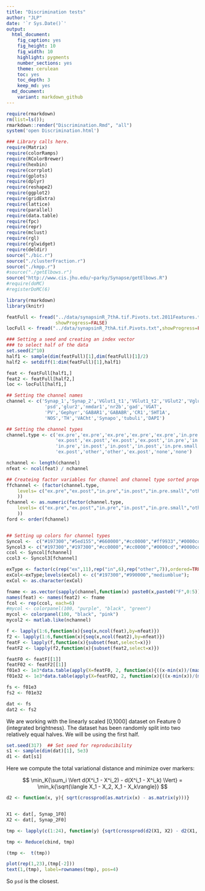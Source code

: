 ```yaml
---
title: "Discrimination tests"
author: "JLP"
date: '`r Sys.Date()`'
output:
  html_document:
    fig_caption: yes
    fig_height: 10
    fig_width: 10
    highlight: pygments
    number_sections: yes
    theme: cerulean
    toc: yes
    toc_depth: 3
    keep_md: yes
  md_document:
    variant: markdown_github
---
```

```r
require(rmarkdown)
rm(list=ls()); 
rmarkdown::render("Discrimination.Rmd", "all")
system('open Discrimination.html')
```

```r
### Library calls here.
require(Matrix)
require(colorRamps)
require(RColorBrewer)
require(hexbin)
require(corrplot)
require(gplots)
require(dplyr)
require(reshape2)
require(ggplot2)
require(gridExtra)
require(lattice)
require(parallel)
require(data.table)
require(fpc)
require(repr)
require(mclust)
require(rgl)
require(rglwidget)
require(deldir)
source("./bic.r")
source("./clusterFraction.r")
source("./kmpp.r")
#source("./getElbows.r")
source("http://www.cis.jhu.edu/~parky/Synapse/getElbows.R")
#require(doMC)
#registerDoMC(6)

library(rmarkdown)
library(knitr)
```

```r
featFull <- fread("../data/synapsinR_7thA.tif.Pivots.txt.2011Features.txt",
                  showProgress=FALSE)
locFull <- fread("../data/synapsinR_7thA.tif.Pivots.txt",showProgress=FALSE)

### Setting a seed and creating an index vector
### to select half of the data
set.seed(2^10)
half1 <- sample(dim(featFull)[1],dim(featFull)[1]/2)
half2 <- setdiff(1:dim(featFull)[1],half1)

feat <- featFull[half1,]
feat2 <- featFull[half2,]
loc <- locFull[half1,]

## Setting the channel names
channel <- c('Synap_1','Synap_2','VGlut1_t1','VGlut1_t2','VGlut2','Vglut3',
              'psd','glur2','nmdar1','nr2b','gad','VGAT',
              'PV','Gephyr','GABAR1','GABABR','CR1','5HT1A',
              'NOS','TH','VACht','Synapo','tubuli','DAPI')

## Setting the channel types
channel.type <- c('ex.pre','ex.pre','ex.pre','ex.pre','ex.pre','in.pre.small',
                  'ex.post','ex.post','ex.post','ex.post','in.pre','in.pre',
                  'in.pre','in.post','in.post','in.post','in.pre.small','other',
                  'ex.post','other','other','ex.post','none','none')

nchannel <- length(channel)
nfeat <- ncol(feat) / nchannel

## Createing factor variables for channel and channel type sorted properly
ffchannel <- (factor(channel.type,
    levels= c("ex.pre","ex.post","in.pre","in.post","in.pre.small","other","none")
    ))
fchannel <- as.numeric(factor(channel.type,
    levels= c("ex.pre","ex.post","in.pre","in.post","in.pre.small","other","none")
    ))
ford <- order(fchannel)


## Setting up colors for channel types
Syncol <-  c("#197300","#5ed155","#660000","#cc0000","#ff9933","#0000cd","#ffd700")
Syncol3 <- c("#197300","#197300","#cc0000","#cc0000","#0000cd","#0000cd","#0000cd")
ccol <- Syncol[fchannel]
ccol3 <- Syncol3[fchannel]

exType <- factor(c(rep("ex",11),rep("in",6),rep("other",7)),ordered=TRUE)
exCol<-exType;levels(exCol) <- c("#197300","#990000","mediumblue");
exCol <- as.character(exCol)

fname <- as.vector(sapply(channel,function(x) paste0(x,paste0("F",0:5))))
names(feat) <- names(feat2) <- fname
fcol <- rep(ccol, each=6)
#mycol <- colorpanel(100, "purple", "black", "green")
mycol <- colorpanel(100, "black", "pink")
mycol2 <- matlab.like(nchannel)

f <- lapply(1:6,function(x){seq(x,ncol(feat),by=nfeat)})
f2 <- lapply(1:6,function(x){seq(x,ncol(feat2),by=nfeat)})
featF <- lapply(f,function(x){subset(feat,select=x)})
featF2 <- lapply(f2,function(x){subset(feat2,select=x)})

featF0 <- featF[[1]]
featF02 <- featF2[[1]]
f01e3 <- 1e3*data.table(apply(X=featF0, 2, function(x){((x-min(x))/(max(x)-min(x)))}))
f01e32 <- 1e3*data.table(apply(X=featF02, 2, function(x){((x-min(x))/(max(x)-min(x)))}))

fs <- f01e3
fs2 <- f01e32

dat <- fs
dat2 <- fs2
```

We are working with the linearly scaled [0,1000] dataset on Feature 0
(integrated brightness). 
The dataset has been randomly split into two relatively equal halves. 
We will be using the first half. 

```r
set.seed(317)  ## Set seed for reproducibility 
s1 <- sample(dim(dat)[1], 5e3)
d1 <- dat[s1]
```

Here we compute the total variational distance and minimize over
markers:

$$ \min_K{\sum_i \Vert d(X^i_1 - X^i_2) - d(X^i_1 - X^i_k) \Vert} = \min_k{\sqrt{\langle X_1 - X_2, X_1 - X_k\rangle}} $$

```r

d2 <- function(x, y){ sqrt(crossprod(as.matrix(x) - as.matrix(y)))}


X1 <- dat[, Synap_1F0]
X2 <- dat[, Synap_2F0]

tmp <- lapply(c(1:24), function(y) {sqrt(crossprod(d2(X1, X2) - d2(X1, dat[, y, with=FALSE])))})

tmp <- Reduce(cbind, tmp)

(tmp <-  t(tmp))

plot(rep(1,23),(tmp[-2]))
text(1,(tmp), label=rownames(tmp), pos=4)
```

So `psd` is the closest.   

